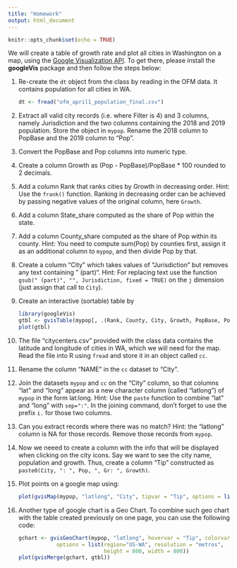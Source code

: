 ```yaml
---
title: "Homework"
output: html_document
---
```


```r
knitr::opts_chunk$set(echo = TRUE)
```

We will create a table of growth rate and plot all cities in Washington on a map, using the [Google Visualization API](https://developers.google.com/chart/interactive/docs/gallery). To get there, please install the **googleVis** package and then follow the steps below:

1. Re-create the `dt` object from the class by reading in the OFM data. It contains population for all cities in WA.

    ```r
dt <- fread("ofm_april1_population_final.csv")
```

2. Extract all valid city records (i.e. where Filter is 4) and 3 columns, namely Jurisdiction and the two columns containing the 2018 and 2019 population. Store the object in `mypop`. Rename the 2018 column to PopBase and the 2019 column to "Pop".

3. Convert the PopBase and Pop columns into numeric type.

4. Create a column Growth as (Pop - PopBase)/PopBase * 100 rounded to 2 decimals.

5. Add a column Rank that ranks cities by Growth in decreasing order. Hint: Use the `frank()` function. Ranking in decreasing order can be achieved by passing negative values of the original column, here `Growth`.

6. Add a column State_share computed as the share of Pop within the state.

7. Add a column County_share computed as the share of Pop within its county. Hint: You need to compute sum(Pop) by counties first, assign it as an additional column to `mypop`, and then divide Pop by that.

8. Create a column "City" which takes values of "Jurisdiction" but removes any text containing " (part)". Hint: For replacing text use the function `gsub(" (part)", "", Jurisdiction, fixed = TRUE)` on the `j` dimension (just assign that call to `City`).

9. Create an interactive (sortable) table by 

    ```r
library(googleVis)
gtbl <- gvisTable(mypop[, .(Rank, County, City, Growth, PopBase, Pop, County_share, State_share)])
plot(gtbl)
```

10. The file "citycenters.csv" provided with the class data contains the latitude and longitude of cities in WA, which we will need for the map. Read the file into R using `fread` and store it in an object called `cc`.

11. Rename the column "NAME" in the `cc` dataset to "City".

12. Join the datasets `mypop` and `cc` on the "City" column, so that columns "lat" and "long" appear as a new character column (called "latlong") of `mypop` in the form lat:long. Hint: Use the `paste` function to combine "lat" and "long" with `sep=":"`. In the joining command, don't forget to use the prefix `i.` for those two columns. 

13. Can you extract records where there was no match? Hint: the "latlong" column is NA for those records. Remove those records from `mypop`.

14. Now we neeed to create a column with the info that will be displayed when clicking on the city icons. Say we want to see the city name, population and growth. Thus, create a column "Tip" constructed as `paste0(City, ": ", Pop, ", Gr: ", Growth)`.

15. Plot points on a google map using:
    ```r
plot(gvisMap(mypop, "latlong", "City", tipvar = "Tip", options = list(height = 800, width = 800)))
```

16. Another type of google chart is a Geo Chart. To combine such geo chart with the table created previously on one page, you can use the following code:
    ```r
gchart <- gvisGeoChart(mypop, "latlong", hovervar = "Tip", colorvar = "Pop", 
            options = list(region="US-WA", resolution = "metros", 
                           height = 800, width = 800))
plot(gvisMerge(gchart, gtbl))
```
